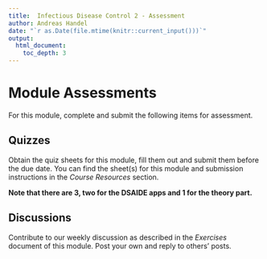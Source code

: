 ```yaml
---
title:  Infectious Disease Control 2 - Assessment 
author: Andreas Handel
date: "`r as.Date(file.mtime(knitr::current_input()))`"
output: 
  html_document:
    toc_depth: 3
---
```


# Module Assessments

For this module, complete and submit the following items for assessment.


## Quizzes

Obtain the quiz sheets for this module, fill them out and submit them before the due date. You can find the sheet(s) for this module and submission instructions in the _Course Resources_ section.

**Note that there are 3, two for the DSAIDE apps and 1 for the theory part.**

## Discussions 

Contribute to our weekly discussion as described in the  _Exercises_ document of this module. Post your own and reply to others' posts.









